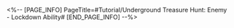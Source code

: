 <%-- [PAGE_INFO]
PageTitle=#Tutorial/Underground Treasure Hunt: Enemy - Lockdown Ability#
[END_PAGE_INFO] --%>
{{Tutorial
|sort      = 801011
|title     = Underground Treasure Hunt: Enemy - Lockdown Ability
|subtitle  = 
|type      = 
|about     = 
|image1    = Tutorial Underground Treasure Hunt Enemy - Lockdown Ability 1.png{{subst:void|<!--$UPLOAD:<<SpriteOutput/TutorialPic/TutorialPage_801011.png>-<Tutorial Underground Treasure Hunt Enemy - Lockdown Ability 1.png>>}}
|text1     = Enemies with {{Color|h|nobold=1|Lockdown Abilities}} can lock down nearby areas, and can be defeated through combat.
}}